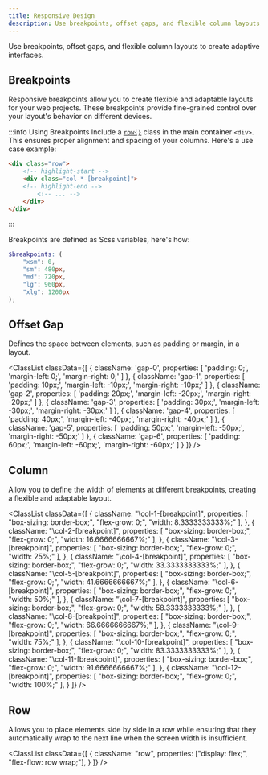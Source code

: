 ```yaml
---
title: Responsive Design
description: Use breakpoints, offset gaps, and flexible column layouts to create adaptive interfaces.
---
```



Use breakpoints, offset gaps, and flexible column layouts to create adaptive interfaces.

## Breakpoints

Responsive breakpoints allow you to create flexible and adaptable layouts for your web projects. These breakpoints provide fine-grained control over your layout's behavior on different devices.

:::info Using Breakpoints
Include a [`row{}`](#row) class in the main container `<div>`. This ensures proper alignment and spacing of your columns. Here's a use case example:

```html
<div class="row">
    <!-- highlight-start -->
    <div class="col-*-[breakpoint]">
    <!-- highlight-end -->
        <!-- ... -->
    </div>
</div>
```
:::

Breakpoints are defined as Scss variables, here's how:

```scss
$breakpoints: (
    "xsm": 0,
    "sm": 480px,
    "md": 720px,
    "lg": 960px,
    "xlg": 1200px
);
```

## Offset Gap

Defines the space between elements, such as padding or margin, in a layout.

<ClassList
  classData={[
    {
      className: 'gap-0',
      properties: [
        'padding: 0;',
        'margin-left: 0;',
        'margin-right: 0;'
      ]
    },
    {
      className: 'gap-1',
      properties: [
        'padding: 10px;',
        'margin-left: -10px;',
        'margin-right: -10px;'
      ]
    },
    {
      className: 'gap-2',
      properties: [
        'padding: 20px;',
        'margin-left: -20px;',
        'margin-right: -20px;'
      ]
    },
    {
      className: 'gap-3',
      properties: [
        'padding: 30px;',
        'margin-left: -30px;',
        'margin-right: -30px;'
      ]
    },
    {
      className: 'gap-4',
      properties: [
        'padding: 40px;',
        'margin-left: -40px;',
        'margin-right: -40px;'
      ]
    },
    {
      className: 'gap-5',
      properties: [
        'padding: 50px;',
        'margin-left: -50px;',
        'margin-right: -50px;'
      ]
    },
    {
      className: 'gap-6',
      properties: [
        'padding: 60px;',
        'margin-left: -60px;',
        'margin-right: -60px;'
      ]
    }
  ]}
/>

## Column

Allow you to define the width of elements at different breakpoints, creating a flexible and adaptable layout.

<ClassList
  classData={[
    {
      className: "\col-1-[breakpoint]",
      properties: [
        "box-sizing: border-box;",
        "flex-grow: 0;",
        "width: 8.3333333333%;"
      ],
    },
    {
      className: "\col-2-[breakpoint]",
      properties: [
        "box-sizing: border-box;",
        "flex-grow: 0;",
        "width: 16.6666666667%;"
      ],
    },
    {
      className: "\col-3-[breakpoint]",
      properties: [
        "box-sizing: border-box;",
        "flex-grow: 0;",
        "width: 25%;"
      ],
    },
    {
      className: "\col-4-[breakpoint]",
      properties: [
        "box-sizing: border-box;",
        "flex-grow: 0;",
        "width: 33.3333333333%;"
      ],
    },
    {
      className: "\col-5-[breakpoint]",
      properties: [
        "box-sizing: border-box;",
        "flex-grow: 0;",
        "width: 41.6666666667%;"
      ],
    },
    {
      className: "\col-6-[breakpoint]",
      properties: [
        "box-sizing: border-box;",
        "flex-grow: 0;",
        "width: 50%;"
      ],
    },
    {
      className: "\col-7-[breakpoint]",
      properties: [
        "box-sizing: border-box;",
        "flex-grow: 0;",
        "width: 58.3333333333%;"
      ],
    },
    {
      className: "\col-8-[breakpoint]",
      properties: [
        "box-sizing: border-box;",
        "flex-grow: 0;",
        "width: 66.6666666667%;"
      ],
    },
    {
      className: "\col-9-[breakpoint]",
      properties: [
        "box-sizing: border-box;",
        "flex-grow: 0;",
        "width: 75%;"
      ],
    },
    {
      className: "\col-10-[breakpoint]",
      properties: [
        "box-sizing: border-box;",
        "flex-grow: 0;",
        "width: 83.3333333333%;"
      ],
    },
    {
      className: "\col-11-[breakpoint]",
      properties: [
        "box-sizing: border-box;",
        "flex-grow: 0;",
        "width: 91.6666666667%;"
      ],
    },
    {
      className: "\col-12-[breakpoint]",
      properties: [
        "box-sizing: border-box;",
        "flex-grow: 0;",
        "width: 100%;"
      ],
    }
  ]}
/>

## Row

Allows you to place elements side by side in a row while ensuring that they automatically wrap to the next line when the screen width is insufficient.

<ClassList
  classData={[
    {
      className: "row",
      properties: ["display: flex;", "flex-flow: row wrap;"],
    }
  ]}
/>